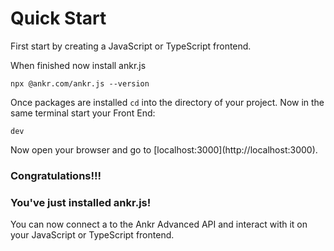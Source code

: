 
# Quick Start

First start by creating a JavaScript or TypeScript frontend.

When finished now install ankr.js

<Code terminal>npx @ankr.com/ankr.js --version</Code>

Once packages are installed `cd` into the directory of your project. Now in the same terminal start your Front End:

<Code terminal>dev</Code>


<Callout emoji="🚀">
  Now open your browser and go to [localhost:3000](http://localhost:3000).
</Callout>

### Congratulations!!!

### You've just installed ankr.js!

You can now connect a to the Ankr Advanced API and interact with it on your JavaScript or TypeScript frontend.
